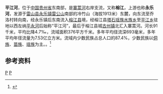 {{Otheruses|平江河|other=同名或類似名的其它條目描述}}
{{Infobox River
  | river_name      = 平江河
  | image_name      = 
  | image_size      = 
  | caption         = 
  | origin          = [[贵州省|贵州省]][[雷山县|雷山县]][[永乐镇_(雷山县)|永乐镇]]冷竹山东麓
  | mouth           = 贵州省[[榕江县|榕江县]][[古州镇|古州镇]][[寨蒿河|寨蒿河]]
  | basin_countries = {{PRC}}
  | length          = 91 km
  | elevation       = 
  | mouth_elevation = 
  | discharge       = 
  | watershed       = 1086 km<sup>2</sup>
}}
'''平江河'''，位于[[中国|中国]][[贵州省|贵州省]]东南部，是[[寨蒿河|寨蒿河]]右岸支流，又称'''榕江'''，上游也称'''永乐河'''，发源于[[雷山县|雷山县]][[永乐镇_(雷山县)|永乐镇]][[雷公山|雷公山]]南部的冷竹山（海拔1913米）东麓，向东流至乔洛村转向南，经永乐镇后东南流入[[榕江县|榕江县]]境，经榕江县[[塔石瑶族水族乡|塔石瑶族水族乡]]至[[平江乡|平江乡]]驻地以西左纳[[平永河|平永河]]后始称“平江河”，最后于榕江县城[[古州镇|古州镇]]北汇入寨蒿河。河长91千米，平均比降4.7‰，流域面积376平方千米。多年平均径流深693毫米，多年平均年径流量为7.53亿立方米。流域内少数民族占总人口的87.4%，少数民族以[[侗族|侗族]]、[[苗族|苗族]]、[[瑶族|瑶族]]为主。。<ref name="中国河湖大典">{{cite book zh |author=《[[中国河湖大典|中国河湖大典]]》编纂委员会 |title=《中国河湖大典·珠江卷》 |format=M|edition=1 |location=北京 |publisher=中国水利水电出版社 |date=2013年1月 |pages=93页 |id= ISBN 978-7-5170-0561-2}}</ref>

==参考资料==
{{reflist}}

[[Category:柳江水系|P]]
[[Category:贵州河流|P]]